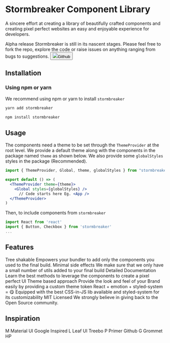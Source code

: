 

<Meta title="welcome/Stormbreaker" decorators={defaultDecoratorArr}/>

# Stormbreaker Component Library

A sincere effort at creating a library of beautifully crafted components and creating pixel perfect websites an easy and enjoyable experience for developers. 

<BoxDoc pt={4} />

<Container gap={15}>
  <Grid span={6}>
    <BoxDoc p={4} borderRadius={4} style={{
      boxShadow: "0 8px 20px rgba(143,168,191,.35)"
    }}>
      <Text variant="h4" fontWeight="bold">Alpha release</Text>
      <Text variant="body2" pt={3} color="mono" fontWeight="light"> Stormbreaker is still in its nascent stages. Please feel free to fork the repo, explore the code or raise issues on anything ranging from bugs to suggestions.</Text>
      <Box pt={6}/>
      <Button appearance="primary" href='https://github.com/anooprav7/stormbreaker-cl'><img src={githubIcon} style={{width: 16, height: 16, marginRight: 8}}/>Github</Button>
    </BoxDoc>
  </Grid>
</Container>

<BoxDoc pt={15} />

  
## Installation

<BoxDoc pt={10} />

### Using npm or yarn

We recommend using npm or yarn to install `stormbreaker`

```js dark
yarn add stormbreaker

```


```js dark
npm install stormbreaker

```

## Usage

<BoxDoc pt={2} />

The components need a theme to be set through the `ThemeProvider` at the root level. We provide a default theme along with the components in the package named `theme` as shown below.
We also provide some `globalStyles` styles in the package (Recommended).

```jsx padded dark
import { ThemeProvider, Global, theme, globalStyles } from "stormbreaker"

export default () => (
  <ThemeProvider theme={theme}>
    <Global styles={globalStyles} />
      // Code starts here Eg. <App />
  </ThemeProvider>
)
```

Then, to include components from `stormbreaker`

```js dark
import React from 'react'
import { Button, Checkbox } from 'stormbreaker'
...

```

<BoxDoc pt={5} />

## Features

<BoxDoc pt={10} />

<Container gap={10}>
  <Grid span={4}>
    <BoxDoc borderRadius={4} bg='primary100' overflow="hidden" style={{
      boxShadow: "0 8px 20px rgba(143,168,191,.35)"
    }}>
      <BoxDoc height={125} bg="mono100"/>
      <Text color="mono900" fontWeight="bold" variant="body1" pt={3} pb={1} px={3}>Tree shakable</Text>
      <Text color="mono700" fontWeight="light" variant="body1"  pb={3} px={3}>Empowers your bundler to add only the components you used to the final build.</Text>
    </BoxDoc>
  </Grid>
  <Grid span={4}>
    <BoxDoc style={{
      boxShadow: "0 8px 20px rgba(143,168,191,.35)"
    }} borderRadius={4} bg='success100' overflow="hidden">
      <BoxDoc height={125} bg="mono100"/>
      <Text color="mono900" fontWeight="bold" variant="body1" pt={3} pb={1} px={3}>Minimal side effects</Text>
      <Text color="mono700" fontWeight="light" variant="body1"  pb={3} px={3}>We make sure that we only have a small number of utils added to your final build</Text>
    </BoxDoc>
  </Grid>
  <Grid span={4}>
    <BoxDoc style={{
      boxShadow: "0 8px 20px rgba(143,168,191,.35)"
    }} borderRadius={4} bg='warning100' overflow="hidden">
      <BoxDoc height={125} bg="mono100"/>
      <Text color="mono900" fontWeight="bold" variant="body1" pt={3} pb={1} px={3}>Detailed Documentation</Text>
      <Text color="mono700" fontWeight="light" variant="body1"  pb={3} px={3}>Learn the best methods to leverage the components to create a pixel perfect UI</Text>
    </BoxDoc>
  </Grid>
</Container>
<Container gap={10} pt={4}>
  <Grid span={4}>
    <BoxDoc borderRadius={4} bg='accent100' overflow="hidden" style={{
      boxShadow: "0 8px 20px rgba(143,168,191,.35)"
    }}>
      <BoxDoc height={125} bg="mono100"/>
      <Text color="mono900" fontWeight="bold" variant="body1" pt={3} pb={1} px={3}>Theme based approach</Text>
      <Text color="mono700" fontWeight="light" variant="body1"  pb={3} px={3}>Provide the look and feel of your Brand easily by providing a custom theme token</Text>
    </BoxDoc>
  </Grid>
  <Grid span={4}>
    <BoxDoc style={{
      boxShadow: "0 8px 20px rgba(143,168,191,.35)"
    }} borderRadius={4} bg='error100' overflow="hidden">
      <BoxDoc height={125} bg="mono100"/>
      <Text color="mono900" fontWeight="bold" variant="body1" pt={3} pb={1} px={3}>React + emotion + styled-system = &#128523;</Text>
      <Text color="mono700" fontWeight="light" variant="body1"  pb={3} px={3}>Equipped with the best CSS-in-JS lib available and styled-system for its customizability</Text>
    </BoxDoc>
  </Grid>
  <Grid span={4}>
    <BoxDoc style={{
      boxShadow: "0 8px 20px rgba(143,168,191,.35)"
    }} borderRadius={4} bg='primary100' overflow="hidden">
      <BoxDoc height={125} bg="mono100"/>
      <Text color="mono900" fontWeight="bold" variant="body1" pt={3} pb={1} px={3}>MIT Licensed</Text>
      <Text color="mono700" fontWeight="light" variant="body1"  pb={3} px={3}>We strongly believe in giving back to the Open Source community.</Text>
    </BoxDoc>
  </Grid>
</Container>
<BoxDoc pt={15} />



<!-- ## Themes -->


## Inspiration

<BoxDoc pt={10} />

<!-- 
<Container>
  <Grid>
    <BoxDoc display="flex" alignItems="center">
      <BoxDoc height={50} width={50} display="flex" alignItems="center" justifyContent="center" borderRadius={4} bg="warning">M</BoxDoc>
    </BoxDoc>
  </Grid>
  <Grid>
    
  </Grid>
  <Grid>
    
  </Grid>
</Container> -->

<Container gap={20}>
  <Grid span={6}>
    <BoxDoc display="flex" href="https://material-ui.com/" target="_blank" style={{
      boxShadow: "0 8px 20px rgba(143,168,191,.35)"
    }} borderRadius={4} p={3} mb={5}>
      <BoxDoc  height={50} width={50} display="flex" alignItems="center" justifyContent="center" borderRadius={4} color="white" bg="primary800">M</BoxDoc>
      <BoxDoc display="flex" justifyContent="center" flexDirection="column" pl={3}>
        <Text variant="body1" fontWeight="bold" color="mono800">Material UI</Text>
        <Text variant="body1" color="mono400">Google Inspired</Text>
      </BoxDoc>
    </BoxDoc>
  </Grid>
  <Grid span={6}>
    <BoxDoc display="flex" href="https://leaf-ui.treebo.com/" target="_blank" style={{
      boxShadow: "0 8px 20px rgba(143,168,191,.35)"
    }} borderRadius={4} p={3} mb={5}>
      <BoxDoc  height={50} width={50} display="flex" alignItems="center" justifyContent="center" borderRadius={4} bg="success600" color="white">L</BoxDoc>
      <BoxDoc display="flex" justifyContent="center" flexDirection="column" pl={3}>
        <Text variant="body1" fontWeight="bold" color="mono800">Leaf UI</Text>
        <Text variant="body1" color="mono400">Treebo</Text>
      </BoxDoc>
    </BoxDoc>
  </Grid>
  <Grid span={6}>
    <BoxDoc display="flex" href="https://primer.style/components/" target="_blank" style={{
      boxShadow: "0 8px 20px rgba(143,168,191,.35)"
    }} borderRadius={4} p={3} mb={5}>
      <BoxDoc  height={50} width={50} display="flex" alignItems="center" justifyContent="center" borderRadius={4} bg="mono900" color="white">P</BoxDoc>
      <BoxDoc display="flex" justifyContent="center" flexDirection="column" pl={3}>
        <Text variant="body1" fontWeight="bold" color="mono800">Primer</Text>
        <Text variant="body1" color="mono400">Github</Text>
      </BoxDoc>
    </BoxDoc>
  </Grid>
  <Grid span={6}>
    <BoxDoc display="flex" href="https://v2.grommet.io/" target="_blank" style={{
      boxShadow: "0 8px 20px rgba(143,168,191,.35)"
    }} borderRadius={4} p={3} mb={5}>
      <BoxDoc  height={50} width={50} display="flex" alignItems="center" justifyContent="center" borderRadius={4} bg="accent500" color="white">G</BoxDoc>
      <BoxDoc display="flex" justifyContent="center" flexDirection="column" pl={3}>
        <Text variant="body1" fontWeight="bold" color="mono800">Grommet</Text>
        <Text variant="body1" color="mono400">HP</Text>
      </BoxDoc>
    </BoxDoc>
  </Grid>
</Container>



<!-- <BoxDoc  height={50} width={50} display="flex" alignItems="center" justifyContent="center" borderRadius={4} bg="warning">M</BoxDoc>

`material-ui: https://stormbreaker-icons.com`

<BoxDoc mt={8} height={50} width={50} display="flex" alignItems="center" justifyContent="center" borderRadius={4} bg="warning">S</BoxDoc>

`styled-system: https://stormbreaker-icons.com`

<BoxDoc mt={8} height={50} width={50} display="flex" alignItems="center" justifyContent="center" borderRadius={4} bg="warning">C</BoxDoc>

`cosmos-ui: https://stormbreaker-icons.com` -->
